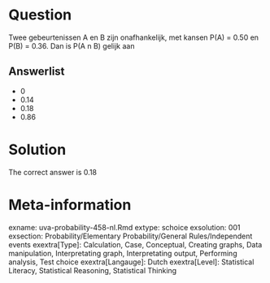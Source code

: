 Question
========

Twee gebeurtenissen A en B zijn onafhankelijk, met kansen P(A) = 0.50 en P(B) = 0.36. Dan is P(A n B) gelijk aan 

Answerlist
----------
* 0
* 0.14
* 0.18
* 0.86

Solution
========

The correct answer is  0.18 

Meta-information
================
exname: uva-probability-458-nl.Rmd 
extype: schoice 
exsolution: 001 
exsection: Probability/Elementary Probability/General Rules/Independent events
exextra[Type]: Calculation, Case, Conceptual, Creating graphs, Data manipulation, Interpretating graph, Interpretating output, Performing analysis, Test choice 
exextra[Langauge]: Dutch 
exextra[Level]: Statistical Literacy, Statistical Reasoning, Statistical Thinking 

